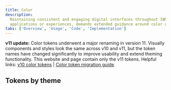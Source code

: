 ```yaml
---
title: Color
description:
  Maintaining consistent and engaging digital interfaces throughout IBM, whether
  applications or experiences, demands extended guidance around color usage.
tabs: ['Overview', 'Usage', 'Code', 'Implementation']
---
```



<InlineNotification>

**v11 update:** Color tokens underwent a major renaming in version 11. Visually
components and styles look the same across v10 and v11, but the token names have
changed significantly to improve usability and extend theming functionality.
This website and page contain only the v11 tokens. Helpful links:
[v10 color tokens](https://v10.carbondesignsystem.com/guidelines/color/usage) |
[Color token migration guide](/migrating/guide/design#color-tokens-breaking).

</InlineNotification>

## Tokens by theme

<ColorTokenTable />
